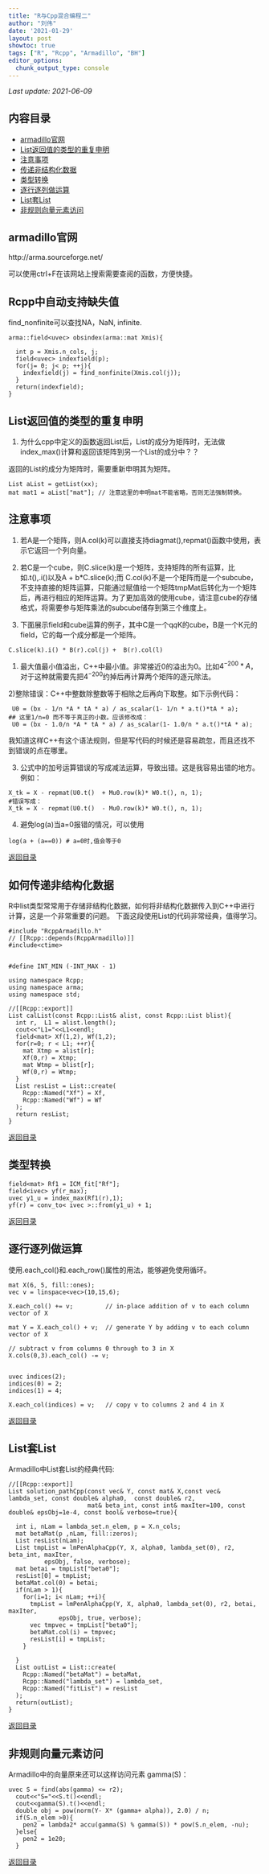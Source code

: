 ```yaml
---
title: "R与Cpp混合编程二"
author: "刘伟"
date: '2021-01-29'
layout: post
showtoc: true
tags: ["R", "Rcpp", "Armadillo", "BH"]
editor_options:
  chunk_output_type: console
---
```

*Last update: 2021-06-09*

## 内容目录 {#toc}

* [armadillo官网](#arma)
* [List返回值的类型的重复申明](#listre)
* [注意事项](#note)
* [传递非结构化数据](#unstructure)
* [类型转换](#transfer)
* [逐行逐列做运算](#colwise)
* [List套List](#embedList)
* [非规则向量元素访问](#unregular)

## armadillo官网{#arma}
http://arma.sourceforge.net/

可以使用ctrl+F在该网站上搜索需要查阅的函数，方便快捷。


## Rcpp中自动支持缺失值
find_nonfinite可以查找NA，NaN, infinite.
```Rmd
arma::field<uvec> obsindex(arma::mat Xmis){
  
  int p = Xmis.n_cols, j;
  field<uvec> indexfield(p);
  for(j= 0; j< p; ++j){
    indexfield(j) = find_nonfinite(Xmis.col(j));
  }
  return(indexfield);
}
```

## List返回值的类型的重复申明{#listre}

1) 为什么cpp中定义的函数返回List后，List的成分为矩阵时，无法做index_max()计算和返回该矩阵到另一个List的成分中？？

返回的List的成分为矩阵时，需要重新申明其为矩阵。
```Rmd
List aList = getList(xx);
mat mat1 = aList["mat"]; // 注意这里的申明mat不能省略，否则无法强制转换。

```

## 注意事项{#note}

1) 若A是一个矩阵，则A.col(k)可以直接支持diagmat(),repmat()函数中使用，表示它返回一个列向量。

2) 若C是一个cube，则C.slice(k)是一个矩阵，支持矩阵的所有运算，比如.t(),.i()以及A + b*C.slice(k);而
C.col(k)不是一个矩阵而是一个subcube，不支持直接的矩阵运算，只能通过赋值给一个矩阵tmpMat后转化为一个矩阵后，再进行相应的矩阵运算。为了更加高效的使用cube，请注意cube的存储格式，将需要参与矩阵乘法的subcube储存到第三个维度上。
3) 下面展示field<mat>和cube运算的例子，其中C是一个q*q*K的cube，B是一个K元的field<mat>，它的每一个成分都是一个矩阵。
```Rmd
C.slice(k).i() * B(r).col(j) +  B(r).col(l)
```
1) 最大值最小值溢出，C++中最小值。非常接近0的溢出为0。比如$4^{-200}*A %( 2* 4^{-200}*B)$，对于这种就需要先把$4^{-200}$约掉后再计算两个矩阵的逐元除法。

2)整除错误：C++中整数除整数等于相除之后再向下取整。如下示例代码：
```Rmd
 U0 = (bx - 1/n *A * tA * a) / as_scalar(1- 1/n * a.t()*tA * a);
## 这里1/n=0 而不等于真正的小数。应该修改成：
 U0 = (bx - 1.0/n *A * tA * a) / as_scalar(1- 1.0/n * a.t()*tA * a);
```
我知道这样C++有这个语法规则，但是写代码的时候还是容易疏忽，而且还找不到错误的点在哪里。 

3) 公式中的加号运算错误的写成减法运算，导致出错。这是我容易出错的地方。
例如：
```Rmd
X_tk = X - repmat(U0.t()  + Mu0.row(k)* W0.t(), n, 1);
#错误写成：
X_tk = X - repmat(U0.t()  - Mu0.row(k)* W0.t(), n, 1);
```

4) 避免log(a)当a=0报错的情况，可以使用
```Rmd
log(a + (a==0)) # a=0时,值会等于0
```
[返回目录](#toc)


## 如何传递非结构化数据{#unstructure}
R中list类型常常用于存储非结构化数据，如何将非结构化数据传入到C++中进行计算，这是一个非常重要的问题。
下面这段使用List的代码非常经典，值得学习。
```Rmd
#include "RcppArmadillo.h"
// [[Rcpp::depends(RcppArmadillo)]]
#include<ctime>


#define INT_MIN (-INT_MAX - 1)

using namespace Rcpp;
using namespace arma;
using namespace std;

//[[Rcpp::export]] 
List calList(const Rcpp::List& alist, const Rcpp::List blist){
  int r,  L1 = alist.length();
  cout<<"L1="<<L1<<endl;
  field<mat> Xf(1,2), Wf(1,2);
  for(r=0; r < L1; ++r){
    mat Xtmp = alist[r];
    Xf(0,r) = Xtmp;
    mat Wtmp = blist[r];
    Wf(0,r) = Wtmp;
  }
  List resList = List::create(
    Rcpp::Named("Xf") = Xf,
    Rcpp::Named("Wf") = Wf
  );
  return resList;
}
```
[返回目录](#toc)

## 类型转换{#transfer}
```Rmd
field<mat> Rf1 = ICM_fit["Rf"];
field<ivec> yf(r_max);
uvec y1_u = index_max(Rf1(r),1);
yf(r) = conv_to< ivec >::from(y1_u) + 1;
```
[返回目录](#toc)

## 逐行逐列做运算{#colwise}
使用.each_col()和.each_row()属性的用法，能够避免使用循环。
```Rmd
mat X(6, 5, fill::ones);
vec v = linspace<vec>(10,15,6);

X.each_col() += v;         // in-place addition of v to each column vector of X

mat Y = X.each_col() + v;  // generate Y by adding v to each column vector of X

// subtract v from columns 0 through to 3 in X
X.cols(0,3).each_col() -= v;


uvec indices(2);
indices(0) = 2;
indices(1) = 4;

X.each_col(indices) = v;   // copy v to columns 2 and 4 in X
```
[返回目录](#toc)

## List套List{#embedList}
Armadillo中List套List的经典代码:
```Rmd

//[[Rcpp::export]]
List solution_pathCpp(const vec& Y, const mat& X,const vec& lambda_set, const double& alpha0,  const double& r2,
                      mat& beta_int, const int& maxIter=100, const double& epsObj=1e-4, const bool& verbose=true){
  
  int i, nLam = lambda_set.n_elem, p = X.n_cols;
  mat betaMat(p ,nLam, fill::zeros);
  List resList(nLam);
  List tmpList = lmPenAlphaCpp(Y, X, alpha0, lambda_set(0), r2, beta_int, maxIter, 
          epsObj, false, verbose);
  mat betai = tmpList["beta0"];
  resList[0] = tmpList;
  betaMat.col(0) = betai;
  if(nLam > 1){
    for(i=1; i< nLam; ++i){
      tmpList = lmPenAlphaCpp(Y, X, alpha0, lambda_set(0), r2, betai, maxIter, 
              epsObj, true, verbose);
      vec tmpvec = tmpList["beta0"];
      betaMat.col(i) = tmpvec;
      resList[i] = tmpList;
    }
    
  }
  List outList = List::create(
    Rcpp::Named("betaMat") = betaMat,
    Rcpp::Named("lambda_set") = lambda_set,
    Rcpp::Named("fitList") = resList
  );
  return(outList);
}
```
[返回目录](#toc)

## 非规则向量元素访问{#unregular}
Armadillo中的向量原来还可以这样访问元素 gamma(S)：
```Rmd
uvec S = find(abs(gamma) <= r2);
  cout<<"S="<<S.t()<<endl;
  cout<<gamma(S).t()<<endl;
  double obj = pow(norm(Y- X* (gamma+ alpha)), 2.0) / n;
  if(S.n_elem >0){
    pen2 = lambda2* accu(gamma(S) % gamma(S)) * pow(S.n_elem, -nu);
  }else{
    pen2 = 1e20;
  }

```
[返回目录](#toc)